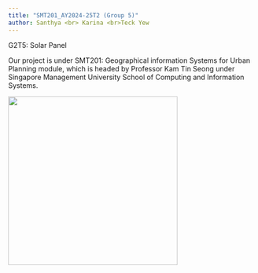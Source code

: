```yaml
---
title: "SMT201_AY2024-25T2 (Group 5)"
author: Santhya <br> Karina <br>Teck Yew 
---
```


G2T5: Solar Panel

Our project is under SMT201: Geographical information Systems for Urban Planning module, which is headed by Professor Kam Tin Seong under Singapore Management University School of Computing and Information Systems.

![](images/solar panel-02.png){fig-align="center" width="344"}
